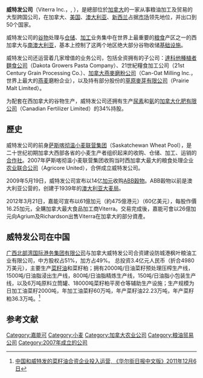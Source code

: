 {{Infobox Company
| name                 = 威特发<br>Viterra
| company_logo         = <!-- 檔案不存在 [[Image:Viterra.svg|220px]] ，可從英文維基百科取得 -->
| company_type         = [[上市公司|上市公司]] ({{tsx|VT}}, {{asx|VTA}})
| foundation           = 2007重组 
| location_city        = [[萨斯喀彻温省|萨斯喀彻温省]][[里贾纳|里贾纳]]
| location_country     ={{CAN}}
| location             = <!--modifies "Headquarters" entry-->
| locations            = <!--# of locations-->
| key_people           = Mayo M. Schmidt
| area_served          = 
| industry             = 农业
| products             = 
| services             = 
| revenue              = 
| operating_income     = 
| net_income           = 
| num_employees        = 6,000<ref name=zenobank>{{cite web |url=http://zenobank.com/index.php?symbol=CA;VT&page=quotesearch |title=Company Profile for Viterra Inc (CA;VT) |accessdate=2008-10-10 |archive-url=https://web.archive.org/web/20120313144520/http://zenobank.com/index.php?symbol=CA;VT&page=quotesearch |archive-date=2012-03-13 |dead-url=yes }}</ref>
| market cap           = 38亿美元<ref name=zenobank/>
| parent               = 
| divisions            = 
| subsid               = 
| slogan               = 
| homepage             = [http://www.viterra.ca www.viterra.com]
| dissolved            = 
| footnotes            = 
| intl                 = yes
}}

'''威特发公司'''（Viterra Inc.，{{tsx|VT}}, {{asx|VTA}}），是總部位於[[加拿大|加拿大]]的一家从事粮油加工及贸易的大型跨国公司，在加拿大、[[美国|美国]]、[[澳大利亚|澳大利亚]]、[[新西兰|新西兰]]占据[[市场|市场]]领先地位，并出口到50个国家。

威特发公司的[[谷物|谷物]]处理与[[仓储|仓储]]、[[加工|加工]]业务集中在世界上最重要的[[粮食|粮食]]产区之一的西加拿大与[[南澳大利亚|南澳大利亚]]，基本上控制了这两个地区绝大部分谷物收储[[基础设施|基础设施]]。

威特发公司还运营着几家增值的业务公司，包括全资拥有的子公司：[[達科他種植者麵食公司|達科他種植者麵食公司]]（Dakota Growers Pasta Company）、21世紀糧食加工公司（21st Century Grain Processing Co.）、[[加拿大燕麥磨粉公司|加拿大燕麥磨粉公司]]（Can-Oat Milling Inc.，世界上最大的[[燕麦|燕麦]]磨粉企业），以及持有部分股份的[[草原麥芽有限公司|草原麥芽有限公司]]（Prairie Malt Limited）。

为配套在西加拿大的谷物生产，威特发公司还拥有生产[[尿素|尿素]]和[[氨|氨]]的[[加拿大化肥有限公司|加拿大化肥有限公司]]（Canadian Fertilizer Limited）的34%持股。

== 歷史 ==
威特发公司的前身[[萨斯喀彻温小麦联营集团|萨斯喀彻温小麦联营集团]]（Saskatchewan Wheat Pool），是二十世纪初期加拿大西部各省的小麦生产者组织起来的收购、仓储、加工、运销的[[合作社|合作社]]。2007年萨斯喀彻温小麦联营集团收购当时西加拿大最大的粮食处理企业[[农业联合公司|农业联合公司]]（Agricore United），合併成立威特发公司。  

2009年5月19日，威特发公司宣布以14亿[[加元|加元]]收购[[ABB穀物|ABB穀物]]。ABB穀物以前是澳大利亚公营的，创建于1939年的[[澳大利亚大麦局|澳大利亚大麦局]]。


2012年3月21日，嘉能可宣布以61億加元（約475億港元）（60亿美元），每股作價16.25加元，全購加拿大最大食品加工商Viterra。交易完成後，嘉能可會以26億加元向Agrium及Richardson出售Viterra在加拿大的部分資產。

==威特发公司在中国==
[[广西北部湾国际港务集团有限公司|广西北部湾国际港务集团有限公司]]与加拿大威特发公司合资建设防城港枫叶粮油工业有限公司，中方股权占51%，加方占49%。 总投资3.4亿元人民币（折合4980万美元），主要生产[[菜籽油|菜籽油]]和菜籽粕；拥有2000吨/日油菜籽预处理压榨生产线，1500吨/日油脂浸出生产线，800吨/日油脂精炼生产线，150吨/日油脂小包装生产线，以及6万吨原料立筒罐、18000吨菜籽粕平房仓等辅助生产设施；生产规模为日加工油菜籽2000吨，年加工油菜籽60万吨，年产菜籽油22.23万吨，年产菜籽粕36.3万吨。<ref>[http://cn.wsj.com/gb/20111206/BCHc-016725.asp 中国和威特发的菜籽油合资企业投入运营, 《华尔街日报中文版》2011年12月6日]{{Dead link|date=2018年9月 |bot=InternetArchiveBot |fix-attempted=yes }}</ref>

== 参考文献==
{{reflist}}

[[Category:嘉能可|Category:嘉能可]]
[[Category:小麦|Category:小麦]]
[[Category:加拿大农业公司|Category:加拿大农业公司]]
[[Category:粮油贸易公司|Category:粮油贸易公司]]
[[Category:2007年成立的公司|Category:2007年成立的公司]]